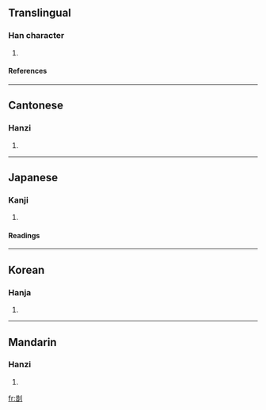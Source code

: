 ==Translingual==
===Han character===
{{Han char|rn=18|rad=刀|as=08|sn=10|four=4260<sub>0</sub>|canj=廿日中弓 (TALN)}}
# {{defn|Han}}
====References====
{{Han ref|kx=0140.300|dkj=02026|dj=0320.040|hdz=10343.130|uh=5252|ud=21074|bh=D0E8|bd=53480}}
----
==Cantonese==
===Hanzi===
{{yue-hanzi|jyut=|y=cho4}}
# {{defn|Cantonese}}
----
==Japanese==
===Kanji===
{{ja-kanji|grade=|rs=刀08}}
# {{defn|Japanese}}
====Readings====
{{ja-readings|on=[[さく]] (saku)|kun=[[きりみがく]] (kirimigaku)}}
----
==Korean==
===Hanja===
{{ko-hanja|hangeul=[[착]], [[작]]|rv=chak, jak|mr=ch'ak, chak}}
# {{defn|Korean}}
----
==Mandarin==
===Hanzi===
{{cmn-hanzi|pin=[[cuò]] (cuo4)|wg=ts'o<sup>4</sup>}}
# {{defn|Mandarin}}

[[fr:剒]]